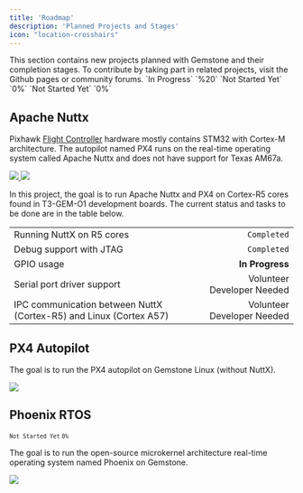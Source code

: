 ```yaml
---
title: 'Roadmap'
description: 'Planned Projects and Stages'
icon: "location-crosshairs"
---
```


<Tip>
This section contains new projects planned with Gemstone and their completion stages.
To contribute by taking part in related projects, visit the Github pages or community forums.
</Tip>

<Card horizontal title="Apache Nuttx" icon="spinner" href="./roadmap#apache-nuttx">
`In Progress` `%20`
</Card>
<Card horizontal title="PX4 Autopilot" icon="clock" href="./roadmap#px4-autopilot">
`Not Started Yet` `0%`
</Card>
<Card horizontal title="Phoenix RTOS" icon="clock" href="./roadmap#phoenix-rtos">
`Not Started Yet` `0%`
</Card>

## Apache Nuttx

Pixhawk
[Flight Controller](https://docs.px4.io/main/en/flight_controller/cubepilot_cube_orangeplus.html)
hardware mostly contains STM32 with Cortex-M architecture. The autopilot named PX4 runs on the real-time operating system called Apache Nuttx and does not have support for Texas AM67a.

<Columns cols={2}>
  <Frame caption="Apache Nuttx RTOS">
  <a href="https://github.com/t3gemstone/NuttX" target="_blank">
    <img src="/images/apache-nuttx.png" noZoom />
  </a>
  </Frame>
  <Frame caption="PX4 Autopilot">
  <a href="https://github.com/t3gemstone/PX4-Autopilot" target="_blank">
    <img src="/images/px4-autopilot.png" noZoom />
  </a>
  </Frame>
</Columns>

In this project, the goal is to run Apache Nuttx and PX4 on Cortex-R5 cores found in T3-GEM-O1 development boards. The current status and tasks to be done are in the table below.

|               |                  |
| :------------ | ---------------: |
| Running NuttX on R5 cores | `Completed` |
| Debug support with JTAG | `Completed` |
| GPIO usage | **In Progress** |  
| Serial port driver support | Volunteer Developer Needed |
| IPC communication between NuttX (Cortex-R5) and Linux (Cortex A57) | Volunteer Developer Needed |

## PX4 Autopilot

The goal is to run the PX4 autopilot on Gemstone Linux (without NuttX).

<Columns cols={1}>
  <Frame caption="PX4 Autopilot">
  <a href="https://github.com/t3gemstone/PX4-Autopilot" target="_blank">
    <img src="/images/px4-autopilot-b.png" noZoom />
  </a>
  </Frame>
</Columns>

## Phoenix RTOS

<sup>`Not Started Yet` `0%`</sup>

The goal is to run the open-source microkernel architecture real-time operating system named Phoenix on Gemstone.

<Frame caption="Phoenix RTOS">
  <a href="https://github.com/t3gemstone/phoenix-rtos-project" target="_blank">
    <img src="/images/phoenix-rtos.png" noZoom />
  </a>
</Frame>
